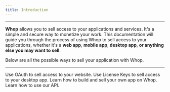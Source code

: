 ```yaml
---
title: Introduction
---
```


---

**Whop** allows you to sell access to your applications and services. It's a simple and secure way to monetize your work. This documentation will guide you through the process of using Whop to sell access to your applications, whether it's a **web app**, **mobile app**, **desktop app**, **or anything else you may want to sell**.

Below are all the possible ways to sell your application with Whop.

---

<CardGroup cols={2}>
  <Card
    title="Sell access to a website"
    href="/oauth"
    icon="globe"
    color="#ea5a0c"
  >
    Use OAuth to sell access to your website.
  </Card>
  <Card
    title="Sell access to downloadable software"
    href="/license-keys"
    icon="key"
    color="#0285c7"
  >
    Use License Keys to sell access to your desktop app.
  </Card>
  <Card
    title="Build an app on Whop"
    icon="sack-dollar"
    href="/apps/overview"
    color="#0285c7"
  >
    Learn how to build and sell your own app on Whop.
  </Card>
  <Card
    title="Check out our API"
    icon="code"
    href="/api-reference/authentication"
    color="#0285c7"
  >
    Learn how to use our API.
  </Card>
</CardGroup>
